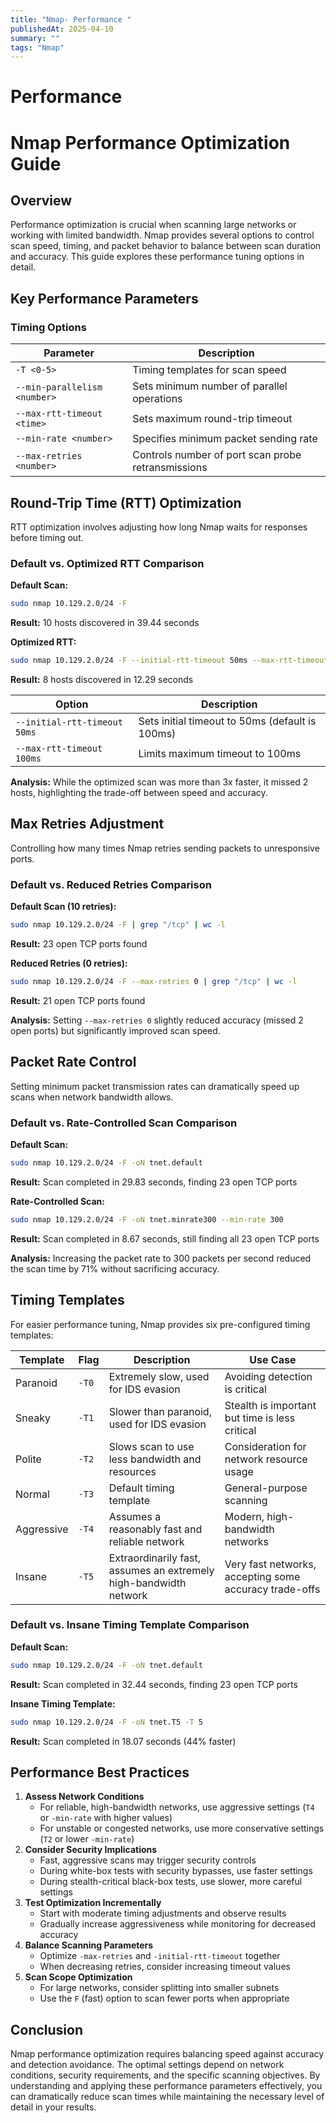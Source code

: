 ```yaml
---
title: "Nmap- Performance "
publishedAt: 2025-04-10
summary: ""
tags: "Nmap"
---
```


# Performance

# Nmap Performance Optimization Guide

## Overview

Performance optimization is crucial when scanning large networks or working with limited bandwidth. Nmap provides several options to control scan speed, timing, and packet behavior to balance between scan duration and accuracy. This guide explores these performance tuning options in detail.

## Key Performance Parameters

### Timing Options

| Parameter | Description |
| --- | --- |
| `-T <0-5>` | Timing templates for scan speed |
| `--min-parallelism <number>` | Sets minimum number of parallel operations |
| `--max-rtt-timeout <time>` | Sets maximum round-trip timeout |
| `--min-rate <number>` | Specifies minimum packet sending rate |
| `--max-retries <number>` | Controls number of port scan probe retransmissions |

## Round-Trip Time (RTT) Optimization

RTT optimization involves adjusting how long Nmap waits for responses before timing out.

### Default vs. Optimized RTT Comparison

**Default Scan:**

```bash
sudo nmap 10.129.2.0/24 -F

```

**Result:** 10 hosts discovered in 39.44 seconds

**Optimized RTT:**

```bash
sudo nmap 10.129.2.0/24 -F --initial-rtt-timeout 50ms --max-rtt-timeout 100ms

```

**Result:** 8 hosts discovered in 12.29 seconds

| Option | Description |
| --- | --- |
| `--initial-rtt-timeout 50ms` | Sets initial timeout to 50ms (default is 100ms) |
| `--max-rtt-timeout 100ms` | Limits maximum timeout to 100ms |

**Analysis:** While the optimized scan was more than 3x faster, it missed 2 hosts, highlighting the trade-off between speed and accuracy.

## Max Retries Adjustment

Controlling how many times Nmap retries sending packets to unresponsive ports.

### Default vs. Reduced Retries Comparison

**Default Scan (10 retries):**

```bash
sudo nmap 10.129.2.0/24 -F | grep "/tcp" | wc -l

```

**Result:** 23 open TCP ports found

**Reduced Retries (0 retries):**

```bash
sudo nmap 10.129.2.0/24 -F --max-retries 0 | grep "/tcp" | wc -l

```

**Result:** 21 open TCP ports found

**Analysis:** Setting `--max-retries 0` slightly reduced accuracy (missed 2 open ports) but significantly improved scan speed.

## Packet Rate Control

Setting minimum packet transmission rates can dramatically speed up scans when network bandwidth allows.

### Default vs. Rate-Controlled Scan Comparison

**Default Scan:**

```bash
sudo nmap 10.129.2.0/24 -F -oN tnet.default

```

**Result:** Scan completed in 29.83 seconds, finding 23 open TCP ports

**Rate-Controlled Scan:**

```bash
sudo nmap 10.129.2.0/24 -F -oN tnet.minrate300 --min-rate 300

```

**Result:** Scan completed in 8.67 seconds, still finding all 23 open TCP ports

**Analysis:** Increasing the packet rate to 300 packets per second reduced the scan time by 71% without sacrificing accuracy.

## Timing Templates

For easier performance tuning, Nmap provides six pre-configured timing templates:

| Template | Flag | Description | Use Case |
| --- | --- | --- | --- |
| Paranoid | `-T0` | Extremely slow, used for IDS evasion | Avoiding detection is critical |
| Sneaky | `-T1` | Slower than paranoid, used for IDS evasion | Stealth is important but time is less critical |
| Polite | `-T2` | Slows scan to use less bandwidth and resources | Consideration for network resource usage |
| Normal | `-T3` | Default timing template | General-purpose scanning |
| Aggressive | `-T4` | Assumes a reasonably fast and reliable network | Modern, high-bandwidth networks |
| Insane | `-T5` | Extraordinarily fast, assumes an extremely high-bandwidth network | Very fast networks, accepting some accuracy trade-offs |

### Default vs. Insane Timing Template Comparison

**Default Scan:**

```bash
sudo nmap 10.129.2.0/24 -F -oN tnet.default

```

**Result:** Scan completed in 32.44 seconds, finding 23 open TCP ports

**Insane Timing Template:**

```bash
sudo nmap 10.129.2.0/24 -F -oN tnet.T5 -T 5

```

**Result:** Scan completed in 18.07 seconds (44% faster)

## Performance Best Practices

1. **Assess Network Conditions**
    - For reliable, high-bandwidth networks, use aggressive settings (`T4` or `-min-rate` with higher values)
    - For unstable or congested networks, use more conservative settings (`T2` or lower `-min-rate`)
2. **Consider Security Implications**
    - Fast, aggressive scans may trigger security controls
    - During white-box tests with security bypasses, use faster settings
    - During stealth-critical black-box tests, use slower, more careful settings
3. **Test Optimization Incrementally**
    - Start with moderate timing adjustments and observe results
    - Gradually increase aggressiveness while monitoring for decreased accuracy
4. **Balance Scanning Parameters**
    - Optimize `-max-retries` and `-initial-rtt-timeout` together
    - When decreasing retries, consider increasing timeout values
5. **Scan Scope Optimization**
    - For large networks, consider splitting into smaller subnets
    - Use the `F` (fast) option to scan fewer ports when appropriate

## Conclusion

Nmap performance optimization requires balancing speed against accuracy and detection avoidance. The optimal settings depend on network conditions, security requirements, and the specific scanning objectives. By understanding and applying these performance parameters effectively, you can dramatically reduce scan times while maintaining the necessary level of detail in your results.
